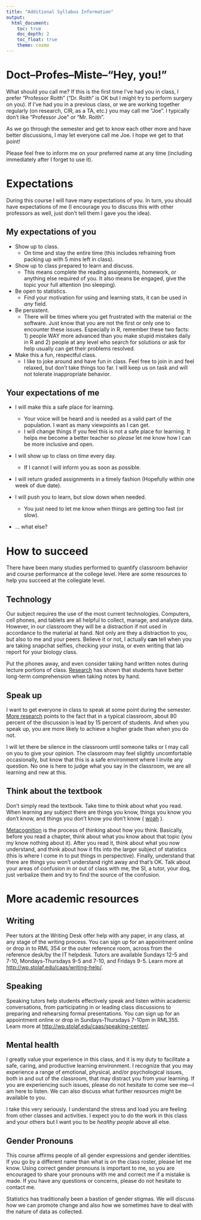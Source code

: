 ```yaml
---
title: "Additional Syllabus Information"
output: 
  html_document:
    toc: true
    doc_depth: 2
    toc_float: true
    theme: cosmo
---
```


# Doct--Profes--Miste--"Hey, you!"
What should you call me? If this is the first time I've had you in class, I prefer "Professor Roith" ("Dr. Roith" is OK but I might try to perform surgery on you). If I've had you in a previous class, or we are working together regularly (on research, CIR, as a TA, etc.) you may call me "Joe". I typically don't like "Professor Joe" or "Mr. Roith".

As we go through the semester and get to know each other more and have better discussions, I may let everyone call me Joe. I hope we get to that point!

Please feel free to inform me on your preferred name at any time (including immediately after I forget to use it).

# Expectations
During this course I will have many expectations of you. In turn, you should have expectations of me (I encourage you to discuss this with other professors as well, just don't tell them I gave you the idea).

## My expectations of you

* Show up to class.
    * On time and stay the entire time (this includes refraining from packing up with 5 mins left in class).

* Show up to class prepared to learn and discuss.
    * This means complete the reading assignments, homework, or anything else required of you. It also means be engaged, give the topic your full attention (no sleeping).
    
* Be open to statistics. 
    * Find your motivation for using and learning stats, it can be used in *any* field.

* Be persistent.
    * There will be times where you get frustrated with the material or the software. Just know that you are not the first or only one to encounter these issues. Especially in R, remember these two facts: 1) people WAY more advanced than you make stupid mistakes daily in R and 2) people at any level who search for solutions or ask for help usually can get their problems resolved.
    
* Make this a fun, respectful class.
    * I like to joke around and have fun in class. Feel free to join in and feel relaxed, but don't take things too far. I will keep us on task and will not tolerate inappropriate behavior.
    
## Your expectations of me

* I will make this a safe place for learning.
    * Your voice will be heard and is needed as a valid part of the population. I want as many viewpoints as I can get.
    * I will change things if you feel this is not a safe place for learning. It helps me become a better teacher so *please* let me know how I can be more inclusive and open.

* I will show up to class on time every day.
    * If I cannot I will inform you as soon as possible.
    
* I will return graded assignments in a timely fashion (Hopefully within one week of due date).

* I will push you to learn, but slow down when needed.
    * You just need to let me know when things are getting too fast (or slow).
    
* ... what else?


# How to succeed

There have been many studies performed to quantify classroom behavior and course performance at the college level. Here are some resources to help you succeed at the collegiate level.

## Technology
Our subject requires the use of the most current technologies. Computers, cell phones, and tablets are all helpful to collect, manage, and analyze data. However, in our classroom they will be a distraction if not used in accordance to the material at hand. Not only are they a distraction to you, but also to me and your peers. Believe it or not, I actually **can** tell when you are taking snapchat selfies, checking your insta, or even writing that lab report for your biology class. 

Put the phones away, and even consider taking hand written notes during lecture portions of class. [Research](https://www.psychologicalscience.org/news/releases/take-notes-by-hand-for-better-long-term-comprehension.html) has shown that students have better long-term comprehension when taking notes by hand.

## Speak up
I want to get everyone in class to speak at some point during the semester. [More research](http://www.ascd.org/publications/educational-leadership/nov14/vol72/num03/Get-All-Students-to-Speak-Up.aspx) points to the fact that in a typical classroom, about 80 percent of the discussion is lead by 15 percent of students. And when you speak up, you are more likely to achieve a higher grade than when you do not.

I will let there be silence in the classroom until someone talks or I may call on you to give your opinion. The classroom may feel slightly uncomfortable occasionally, but know that this is a safe environment where I invite any question. No one is here to judge what you say in the classroom, we are all learning and new at this.

## Think about the textbook
Don't simply read the textbook. Take time to think about what you read. When learning any subject there are things you know, things you know you don't know, and things you don't know you don't know ( [woah](https://www.youtube.com/watch?v=9CS7j5I6aOc) ). 

[Metacognition](https://cft.vanderbilt.edu/guides-sub-pages/metacognition/) is the process of thinking about how you think. Basically, before you read a chapter, think about what you know about that topic (you my know nothing about it). After you read it, think about what you now understand, and think about how it fits into the larger subject of statistics (this is where I come in to put things in perspective). Finally, understand that there are things you won't understand right away and that's OK. Talk about your areas of confusion in or out of class with me, the SI, a tutor, your dog, just verbalize them and try to find the source of the confusion.

# More academic resources

## Writing

Peer tutors at the Writing Desk offer help with any paper, in any class, at any stage of the writing process. You can sign up for an appointment online or drop in to RML 354 or the outer reference room, across from the reference desk/by the IT helpdesk. Tutors are available Sundays 12-5 and 7-10, Mondays-Thursdays 9-5 and 7-10, and Fridays 9-5. Learn more at [http://wp.stolaf.edu/caas/writing-help/](http://wp.stolaf.edu/caas/writing-help/).

## Speaking

Speaking tutors help students effectively speak and listen within academic conversations, from participating in or leading class discussions to preparing and rehearsing formal presentations. You can sign up for an appointment online or drop in Sundays-Thursdays 7-10pm in RML355. Learn more at [http://wp.stolaf.edu/caas/speaking-center/](http://wp.stolaf.edu/caas/speaking-center/).

## Mental health

I greatly value your experience in this class, and it is my duty to facilitate a safe, caring, and productive learning environment. I recognize that you may experience a range of emotional, physical, and/or psychological issues, both in and out of the classroom, that may distract you from your learning.
If you are experiencing such issues, please do not hesitate to come see me—I am here to listen. We can also discuss what further resources might be available to you.

I take this very seriously. I understand the stress and load you are feeling from other classes and activities. I expect you to do the work in this class and your others but I want you to be *healthy people* above all else.

## Gender Pronouns

This course affirms people of all gender expressions and gender identities. If you go by a different name than what is on the class roster, please let me know. Using correct gender pronouns is important to me, so you are encouraged to share your pronouns with me and correct me if a mistake is made. If you have any questions or concerns, please do not hesitate to contact me.

Statistics has traditionally been a bastion of gender stigmas. We will discuss how we can promote change and also how we sometimes have to deal with the nature of data as collected.